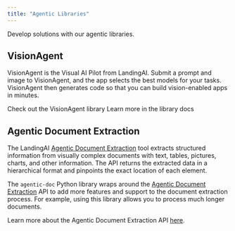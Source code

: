 ```yaml
---
title: "Agentic Libraries"
---
```


Develop solutions with our agentic libraries.

## VisionAgent
VisionAgent is the Visual AI Pilot from LandingAI. Submit a prompt and image to VisionAgent, and the app selects the best models for your tasks. VisionAgent then generates code so that you can build vision-enabled apps in minutes.

<CardGroup cols={2}>
  <Card
    title="VisionAgent Library"
    icon="palette"
    href="https://github.com/landing-ai/vision-agent"
  >
    Check out the VisionAgent library
  </Card>
  <Card
    title="VisionAgent Library Docs"
    icon="code"
    href="https://landing-ai.github.io/vision-agent/"
  >
    Learn more in the library docs
  </Card>
</CardGroup>

## Agentic Document Extraction

The LandingAI [Agentic Document Extraction](https://va.landing.ai/demo/doc-extraction) tool extracts structured information from visually complex documents with text, tables, pictures, charts, and other information. The API returns the extracted data in a hierarchical format and pinpoints the exact location of each element.

The `agentic-doc` Python library wraps around the [Agentic Document Extraction](https://va.landing.ai/demo/doc-extraction) API to add more features and support to the document extraction process. For example, using this library allows you to process much longer documents.

Learn more about the Agentic Document Extraction API [here](https://support.landing.ai/docs/document-extraction).